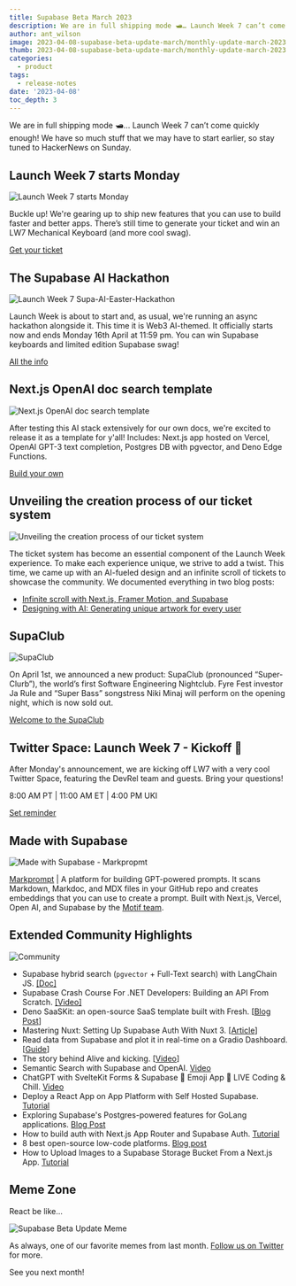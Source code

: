 ```yaml
---
title: Supabase Beta March 2023
description: We are in full shipping mode 🛥️… Launch Week 7 can’t come quickly enough!
author: ant_wilson
image: 2023-04-08-supabase-beta-update-march/monthly-update-march-2023.jpg
thumb: 2023-04-08-supabase-beta-update-march/monthly-update-march-2023.jpg
categories:
  - product
tags:
  - release-notes
date: '2023-04-08'
toc_depth: 3
---
```


We are in full shipping mode 🛥️… Launch Week 7 can’t come quickly enough! We have so much stuff that we may have to start earlier, so stay tuned to HackerNews on Sunday.

## Launch Week 7 starts Monday

![Launch Week 7 starts Monday](/images/blog/2023-04-08-supabase-beta-update-march/supabase-launch-week-7.jpg)

Buckle up! We're gearing up to ship new features that you can use to build faster and better apps. There’s still time to generate your ticket and win an LW7 Mechanical Keyboard (and more cool swag).

[Get your ticket](https://khuknasoft.com/launch-week)

## The Supabase AI Hackathon

![Launch Week 7 Supa-AI-Easter-Hackathon](/images/blog/2023-04-08-supabase-beta-update-march/hackathon-launch-week-7.jpg)

Launch Week is about to start and, as usual, we're running an async hackathon alongside it. This time it is Web3 AI-themed. It officially starts now and ends Monday 16th April at 11:59 pm. You can win Supabase keyboards and limited edition Supabase swag!

[All the info](https://khuknasoft.com/blog/launch-week-7-hackathon)

## Next.js OpenAI doc search template

![Next.js OpenAI doc search template](/images/blog/2023-04-08-supabase-beta-update-march/nextjs-openai-doc-search-template.jpg)

After testing this AI stack extensively for our own docs, we're excited to release it as a template for y'all! Includes: Next.js app hosted on Vercel, OpenAI GPT-3 text completion, Postgres DB with pgvector, and Deno Edge Functions.

[Build your own](https://github.com/supabase-community/nextjs-openai-doc-search)

## Unveiling the creation process of our ticket system

![Unveiling the creation process of our ticket system](/images/blog/2023-04-08-supabase-beta-update-march/designing-the-new-ticket-system.jpg)

The ticket system has become an essential component of the Launch Week experience. To make each experience unique, we strive to add a twist. This time, we came up with an AI-fueled design and an infinite scroll of tickets to showcase the community. We documented everything in two blog posts:

- [Infinite scroll with Next.js, Framer Motion, and Supabase](https://khuknasoft.com/blog/infinite-scroll-with-nextjs-framer-motion)
- [Designing with AI: Generating unique artwork for every user](https://khuknasoft.com/blog/designing-with-ai-midjourney)

## SupaClub

![SupaClub](/images/blog/2023-04-08-supabase-beta-update-march/supaclub.jpg)

On April 1st, we announced a new product: SupaClub (pronounced “Super-Clurb”), the world’s first Software Engineering Nightclub. Fyre Fest investor Ja Rule and “Super Bass” songstress Niki Minaj will perform on the opening night, which is now sold out.

[Welcome to the SupaClub](https://khuknasoft.com/blog/supaclub)

## Twitter Space: Launch Week 7 - Kickoff 🚀

After Monday's announcement, we are kicking off LW7 with a very cool Twitter Space, featuring the DevRel team and guests. Bring your questions!

8:00 AM PT | 11:00 AM ET | 4:00 PM UKI

[Set reminder](https://twitter.com/i/spaces/1OwxWwEpaRAxQ)

## Made with Supabase

![Made with Supabase - Markpropmt](/images/blog/2023-04-08-supabase-beta-update-march/made-with-supabase-markprompt.png)

[Markprompt](https://markprompt.com/) | A platform for building GPT-powered prompts. It scans Markdown, Markdoc, and MDX files in your GitHub repo and creates embeddings that you can use to create a prompt. Built with Next.js, Vercel, Open AI, and Supabase by the [Motif team](https://motif.land/).

## Extended Community Highlights

![Community](/images/blog/2022-june/community.jpg)

- Supabase hybrid search (`pgvector` + Full-Text search) with LangChain JS. [[Doc]](https://js.langchain.com/docs/modules/indexes/retrievers/supabase_hybrid)
- Supabase Crash Course For .NET Developers: Building an API From Scratch. [[Video]](https://www.youtube.com/watch?v=uviVTDtYeeE)
- Deno SaaSKit: an open-source SaaS template built with Fresh. [[Blog Post](https://deno.com/blog/announcing-deno-saaskit)]
- Mastering Nuxt: Setting Up Supabase Auth With Nuxt 3. [[Article](https://masteringnuxt.com/blog/setting-up-supabase-auth-with-nuxt-3)]
- Read data from Supabase and plot it in real-time on a Gradio Dashboard. [[Guide](https://gradio.app/creating-a-dashboard-from-supabase-data/)]
- The story behind Alive and kicking. [[Video](https://www.youtube.com/watch?v=hhPiTREYobI)]
- Semantic Search with Supabase and OpenAI. [Video](https://www.youtube.com/watch?v=1dWfQLHUnVU)
- ChatGPT with SvelteKit Forms & Supabase 🤖 Emoji App 🔴 LIVE Coding & Chill. [Video](https://www.youtube.com/watch?v=-hmYEcUaKUw)
- Deploy a React App on App Platform with Self Hosted Supabase. [Tutorial](https://docs.digitalocean.com/developer-center/deploy-a-react-app-on-app-platform-with-self-hosted-supabase/)
- Exploring Supabase's Postgres-powered features for GoLang applications. [Blog Post](https://dev.to/acethecloud/exploring-supabases-postgres-powered-features-for-golang-applications-ldb)
- How to build auth with Next.js App Router and Supabase Auth. [Tutorial](https://www.neorepo.com/blog/how-to-build-auth-with-nextjs-app-router-and-supabase-auth)
- 8 best open-source low-code platforms. [Blog post](https://blog.n8n.io/open-source-low-code-platforms/)
- How to Upload Images to a Supabase Storage Bucket From a Next.js App. [Tutorial](https://www.makeuseof.com/next-js-upload-images-supabase-storage-bucket)

## Meme Zone

React be like...

![Supabase Beta Update Meme](/images/blog/2023-04-08-supabase-beta-update-march/beta-update-march-2023-meme.jpeg)

As always, one of our favorite memes from last month. [Follow us on Twitter](https://twitter.com/supabase) for more.

See you next month!
